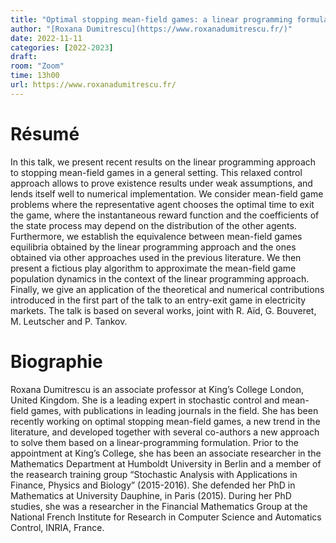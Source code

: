 ```yaml
---
title: "Optimal stopping mean-field games: a linear programming formulation and applications to entry-exit games in electricity markets"
author: "[Roxana Dumitrescu](https://www.roxanadumitrescu.fr/)"
date: 2022-11-11
categories: [2022-2023]
draft: 
room: "Zoom"
time: 13h00
url: https://www.roxanadumitrescu.fr/
---
```


# Résumé

In this talk, we present recent results on the linear programming approach to stopping mean-field games in a general setting. This relaxed control approach allows to prove existence results under weak assumptions, and lends itself well to numerical implementation. We consider mean-field game problems where the representative agent chooses the optimal time to exit the game, where the instantaneous reward function and the coefficients of the state process may depend on the distribution of the other agents. Furthermore, we establish the equivalence between mean-field games equilibria obtained by the linear programming approach and the ones obtained via other approaches used in the previous literature. We then present a fictious play algorithm to approximate the mean-field game population dynamics in the context of the linear programming approach. Finally, we give an application of the theoretical and numerical contributions introduced in the first part of the talk to an entry-exit game in electricity markets. The talk is based on several works, joint with R. Aïd, G. Bouveret, M. Leutscher and P. Tankov.

# Biographie

Roxana Dumitrescu is an associate professor at King’s College London, United Kingdom. She is a leading expert in stochastic control and mean-field games, with publications in leading journals in the field. She has been recently working on optimal stopping mean-field games, a new trend in the literature, and developed together with several co-authors a new approach to solve them based on a linear-programming formulation.  Prior to the appointment at King’s College, she has been an associate researcher in the Mathematics Department at Humboldt University in Berlin and a member of the reasearch training group “Stochastic Analysis with Applications in Finance, Physics and Biology” (2015-2016). She defended her PhD in Mathematics at University Dauphine, in Paris (2015). During her PhD studies, she was a researcher in the Financial Mathematics Group at the National French Institute for Research in Computer Science and Automatics Control, INRIA, France.
